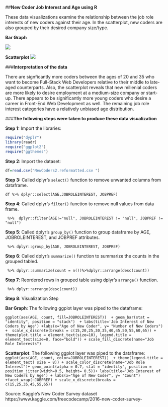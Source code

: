 ##**New Coder Job Interest and Age using R**

These data visualizations examine the relationship between the job role interests of new coders against their age. In the scatterplot, new coders are also grouped by their desired company size/type. 

**Bar Graph**

![](barplot_jobroleinterest.png) 

**Scatterplot**
![](JobRoleInterest_Scatter.png ) 


###**Interpretation of the data** 

There are signficantly more coders between the ages of 20 and 35 who want to become Full-Stack Web Developers relative to their middle to late-aged counterparts. Also, the scatterplot reveals that new millenial coders are more likely to desire employment at a medium-size company or start-up. There appears to be significantly more young coders who desire a career in Front-End Web Development as well. The remaining job role interest categories have a relatively unbiased age distribution.

###**The following steps were taken to produce these data visualization**

**Step 1:** Import the libraries:

```r
require("dyplr")
library(readr)
require("ggplot2")
require("ggthemes") 

```
**Step 2**: Import the dataset:
```r
df=read.csv("NewCoders2.reformatted.csv ")
```

**Step 3:** 
Called dplyr's ```select()``` function to remove unwanted columns from dataframe. 
```
df %>% dplyr::select(AGE,JOBROLEINTEREST, JOBPREF)
```

**Step 4**: Called dplyr's ```filter()``` function to remove null values from data frame.

```
 %>%  dplyr::filter(AGE!="null", JOBROLEINTEREST != "null", JOBPREF != "null")
```


**Step 5**: Called dplyr's ```group_by()``` function to group dataframe by AGE, JOBROLEINTEREST, and JOBPREF attributes.

```
 %>% dplyr::group_by(AGE, JOBROLEINTEREST, JOBPREF)
```

**Step 6**: Called dplyr's ```summarize()``` function to summarize the counts in the grouped tabled. 
```
 %>% dplyr::summarize(count = n())%>%dplyr::arrange(desc(count))
```

**Step 7**: Reordered rows in grouped table using dplyr's ```arrange()``` function.
```
 %>% dplyr::arrange(desc(count))
```
**Step 8**: Visualization Step

**Bar Graph**: The following ggplot layer was piped to the dataframe:

```ggplot(aes(AGE, count, fill=JOBROLEINTEREST))  + geom_bar(stat = "identity", position = "stack")  + labs(title='Job Interest of New Coders by Age') +labs(x="Age of New Coder", y= "Number of New Coders") +  scale_x_discrete(breaks = c(15,20,25,30,35,40,45,50,55,60,65)) + theme(plot.title = element_text(size=10), legend.title = element_text(size=8, face="bold")) + scale_fill_discrete(name="Job Role Interests")```

**Scatterplot**: The following ggplot layer was piped to the dataframe:
```ggplot(aes(AGE, count, color=JOBROLEINTEREST))  + theme(legend.title = element_text( size = 8)) + scale_color_discrete(name="Job Role Interest")+ geom_point(alpha = 0.7, stat = "identity", position = position_jitter(width=0.5, height= 0.5))+ labs(title='Job Interest of New Coders by Age') + labs(x="Age of New Coder", y= "Count") +facet_wrap(~JOBPREF) + scale_x_discrete(breaks = c(15,25,35,45,55,65))```


Source: Kaggle's New Coder Survey dataset
https://www.kaggle.com/freecodecamp/2016-new-coder-survey- 

